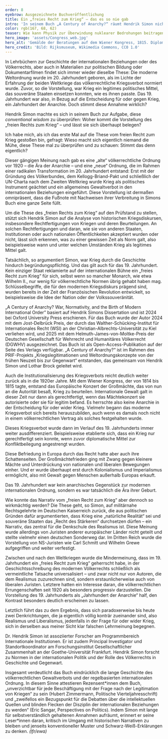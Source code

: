 ```yaml
---
order: 8
eyebrow: Ausgezeichnete Buchveröffentlichung
title: Ein „freies Recht zum Krieg“ – das es so nie gab
intro: 'In seinem Buch „A Century of Anarchy?“ räumt Hendrik Simon nicht nur mit einer weit verbreiteten Schwarz-Weiß-Denke, sondern auch mit einem fest etablierten Mythos auf. Um die Antwort auf die titelgebende Frage des über 400 Seiten umfassenden Werks vorwegzunehmen: Ein „freies Recht zum Krieg“, das dann im 20. Jahrhundert von einer völkerrechtlichen Ordnung mit Gewaltverbot abgelöst wurde, hat es im 19. Jahrhundert nicht gegeben.'
color: rgb(167, 68, 62)
teaser: Wie kann Physik zur Überwindung nuklearer Bedrohungen beitragen? Die neue Forschungsgruppe Science for Nuclear Diplomacy erforscht technische Grundlagen nuklearer Rüstungskontrolle.
hero_image: 'assets/Congress_web.jpg'
hero_alt: 'Gemälde der Beratungen auf dem Wiener Kongress, 1815. Diplomaten versammeln sich um einen Tisch, auf dem eine große Landkarte liegt. An der Wand zwei allegorische Gemälde.'
hero_credit: 'Bild: Rijksmuseum, Wikimedia Commons, CC0 1.0'
---
```


<Leadin>In Lehrbüchern zur Geschichte </Leadin> der internationalen Beziehungen oder des Völkerrechts, aber auch in Materialien zur politischen Bildung oder Dokumentarfilmen findet sich immer wieder dieselbe These: Die moderne Weltordnung wurde im 20. Jahrhundert geboren, als im Lichte der Erfahrung der beiden Weltkriege das völkerrechtliche Kriegsverbot normiert wurde. Zuvor, so die Vorstellung, war Krieg ein legitimes politisches Mittel, das souveräne Staaten einsetzen konnten, wie es ihnen passte. Das 19. Jahrhundert war also, in Bezug auf die Entscheidung für oder gegen Krieg, ein Jahrhundert der Anarchie. Doch stimmt diese Annahme wirklich?

Hendrik Simon machte es sich in seinem Buch zur Aufgabe, diese *conventional wisdom* zu überprüfen: Woher kommt die Vorstellung des „freien Rechts zum Krieg“ – und lässt sie sich überhaupt belegen?

<Quote cite="Hendrik Simon, PRIF Talk 009">

Ich habe mich, als ich das erste Mal auf die These vom freien Recht zum Krieg gestoßen bin, gefragt: Wieso macht sich eigent­lich niemand die Mühe, diese These mal zu überprüfen und zu schauen: Stimmt das denn eigentlich?

</Quote>

Dieser gängigen Meinung nach gab es eine „alte“ völkerrechtliche Ordnung vor 1920 – die Ära der Anarchie – und eine „neue“ Ordnung, die im Rahmen einer radikalen Transformation im 20. Jahrhundert entstand: Erst mit der Gründung des Völkerbundes, dem Kellogg-Briand-Pakt und schließlich der UN-Charta nach dem Zweiten Weltkrieg wurde Krieg als politisches Instrument geächtet und ein allgemeines Gewaltverbot in den internationalen Beziehungen eingeführt. Diese Vorstellung ist dermaßen omnipräsent, dass die Fußnote mit Nachweisen ihrer Verbreitung in Simons Buch eine ganze Seite füllt.

Um die These des „freien Rechts zum Krieg“ auf den Prüfstand zu stellen, stützt sich Hendrik Simon auf die Analyse von historischen Kriegsdiskursen, insbesondere Rechtfertigungen von Kriegen und deren Beurteilungen. An solchen Rechtfertigungen und daran, wie sie von anderen Staaten, Institutionen oder auch nationalen Öffentlichkeiten akzeptiert wurden oder nicht, lässt sich erkennen, was zu einer gewissen Zeit als Norm galt, also beispielsweise wann und unter welchen Umständen Krieg als legitimes Mittel galt.

Tatsächlich, so argumentiert Simon, war Krieg durch die Geschichte hindurch begründungspflichtig. Und das gilt auch für das 19. Jahrhundert. Kein einziger Staat reklamierte auf der internationalen Bühne ein „freies Recht zum Krieg“ für sich, selbst wenn so mancher Monarch, wie etwa Wilhelm II., nur wenig für völkerrechtliche Normen übrig gehabt haben mag. Schlüsselbegriffe, die für den modernen Kriegsdiskurs prägend sind, wurden bereits in der Zeit der Französischen Revolution entwickelt, so beispielsweise die Idee der Nation oder der Volkssouveränität.

<Callout eyebrow="Infobox" title="Über das Buch" expandable={false}>

„A Century of Anarchy? War, Normativity, and the Birth of Modern International Order” basiert auf Hendrik Simons Dissertation und ist 2024 bei Oxford University Press erschienen. Für das Buch wurde der Autor 2024 mit dem Jost-Delbrück Preis, der durch das Walther-Schücking-Institut für Internationales Recht (WSI) an der Christian-Albrechts-Universität zu Kiel verliehen wird, und 2025 mit dem Helmuth-James-von-Moltke-Preis der Deutschen Gesellschaft für Wehrrecht und Humanitäres Völkerrecht (DGWHV) ausgezeichnet. Das Buch ist als Open-Access-Publikation auf der Seite des Verlags verfügbar. „A Century of Anarchy?“ ist im Rahmen des PRIF-Projekts „Kriegslegitimationen und Weltordnungskonzepte von der frühen Neuzeit bis zur Gegenwart“ entstanden, das gemeinsam von Hendrik Simon und Lothar Brock geleitet wird.

</Callout>

Auch die Institutionalisierung des Kriegsverbots reicht deutlich weiter zurück als in die 1920er Jahre. Mit dem Wiener Kongress, der von 1814 bis 1815 tagte, entstand das Europäische Konzert der Großmächte, das von nun an die Autorität besaß, Krieg zu beurteilen. Internationale Gewalt galt in dieser Zeit nur dann als gerechtfertigt, wenn das Mächtekonzert sie autorisierte oder sie für legitim befand. Es herrschte also keine Anarchie in der Entscheidung für oder wider Krieg. Vielmehr begann das moderne Kriegsverbot sich bereits herauszubilden, auch wenn es damals noch nicht in einem völkerrechtlichen Vertrag als solches festgehalten wurde.

Dieses Kriegsverbot wurde dann im Verlauf des 19. Jahrhunderts immer weiter ausdifferenziert. Beispielsweise etablierte sich, dass ein Krieg nur gerechtfertigt sein konnte, wenn zuvor diplomatische Mittel zur Konfliktbeilegung angestrengt wurden.

Diese Befriedung in Europa durch das Recht hatte aber auch ihre Schattenseiten. Der Großmächtefrieden ging mit Zwang gegen kleinere Mächte und Unterdrückung von nationalen und liberalen Bewegungen einher. Und er wurde überhaupt erst durch Kolonialismus und Imperialismus ermöglicht, also mit Gewalt gegen Menschen außerhalb Europas erkauft.

<Quote cite="Hendrik Simon, PRIF Talk 009">

Das 19. Jahrhundert war kein anarchisches Gegenstück zur modernen internationalen Ordnung, sondern es war tatsächlich die Ära ihrer Geburt.

</Quote>

Wie konnte das Narrativ vom „freien Recht zum Krieg“ aber dennoch so wirkmächtig werden? Die These geht, so Simon, auf militärnahe Rechtsgelehrte im Deutschen Kaiserreich zurück, die aus politischen Gründen dafür argumentierten, dass Krieg eine „natürliche Realität“ sei und souveräne Staaten das „Recht des Stärkeren“ durchsetzen dürfen – ein Narrativ, das zentral für die Denkschule des Realismus ist. Diese Meinung wurde allerdings von Juristen anderer europäischer Länder nicht geteilt und stellte vielmehr einen deutschen Sonderweg dar. Im Dritten Reich wurde die Vorstellung von NS-Juristen wie Carl Schmitt und Wilhelm Grewe aufgegriffen und weiter verfestigt.

Zwischen und nach den Weltkriegen wurde die Mindermeinung, dass im 19. Jahrhundert ein „freies Recht zum Krieg“ geherrscht habe, in der Geschichtsschreibung des modernen Völkerrechts schließlich als vermeintliche Tatsache universalisiert – und zwar nicht nur von Autoren, die dem Realismus zuzurechnen sind, sondern erstaunlicherweise auch von liberalen Juristen. Letztere hatten ein Interesse daran, die völkerrechtlichen Errungenschaften seit 1920 als besonders progressiv darzustellen. Die Vorstellung des 19. Jahrhunderts als „Jahrhundert der Anarchie“ half, den Kontrast besonders deutlich erscheinen zu lassen.

<Quote cite="Hendrik Simon, PRIF Talk 009">

Letztlich führt das zu dem Ergebnis, dass sich paradoxerweise bis heute zwei Denkrichtungen, die ja eigentlich völlig konträr zueinander sind, also Realismus und Liberalismus, jedenfalls in der Frage für oder wider Krieg, sich in derselben aus meiner Sicht klar falschen Lehrmeinung begegnen.
</Quote>

<PersonList>
  <Person name="Hendrik Simon" image="assets/Simon_Portrait_web.jpg" >

Dr. Hendrik Simon ist assoziierter Forscher am Programm­bereich Internationale Institutionen. Er ist zudem Principal Investigator und Standortkoordinator am Forschungsinstitut Gesellschaftlicher Zusammenhalt an der Goethe-Universität Frankfurt. Hendrik Simon forscht zu Normen in der internationalen Politik und der Rolle des Völkerrechts in Geschichte und Gegenwart.

</Person>
</PersonList>

Insgesamt verdeutlicht das Buch eindrücklich die lange Geschichte des völkerrechtlichen Gewaltverbots und der regelbasierten internationalen Ordnung. In diesem Sinne attestieren Rezensent\*innen dem Buch, „unverzichtbar für jede Beschäftigung mit der Frage nach der Legitimation von Kriegen“ zu sein (Hubert Zimmermann, Politische Vierteljahresschrift) und „zweifellos ein Bezugspunkt für die Debatten über die intellektuellen Quellen und blinden Flecken der Disziplin der internationalen Beziehungen zu werden“ (Eric Sangar, Perspectives on Politics). Indem Simon mit lange für selbstverständlich gehaltenen Annahmen aufräumt, erinnert er seine Leser\*innen daran, kritisch im Umgang mit historischen Narrativen zu bleiben und jenseits konventioneller Muster und Schwarz-Weiß-Erklärungen zu denken. *(lfr/ewa)*
